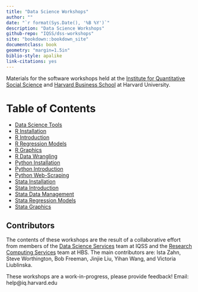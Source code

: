 ```yaml
---
title: "Data Science Workshops"
author: ""
date: "`r format(Sys.Date(), '%B %Y')`"
description: "Data Science Workshops"
github-repo: "IQSS/dss-workshops"
site: "bookdown::bookdown_site"
documentclass: book
geometry: "margin=1.5in"
biblio-style: apalike
link-citations: yes
---
```



Materials for the software workshops held at the [Institute for Quantitative Social Science](http://dss.iq.harvard.edu/) and [Harvard Business School](https://training.rcs.hbs.org) at Harvard University.


# Table of Contents {-}

* [Data Science Tools](./DataScienceTools.html)
* [R Installation](./Rinstall.html)
* [R Introduction](./Rintro.html)
* [R Regression Models](./Rmodels.html)
* [R Graphics](./Rgraphics.html)
* [R Data Wrangling](./RDataWrangling.html)
* [Python Installation](./PythonInstall.html)
* [Python Introduction](./PythonIntro.html)
* [Python Web-Scraping](./PythonWebScrape.html)
* [Stata Installation](./StataInstall.html)
* [Stata Introduction](./StataIntro.html)
* [Stata Data Management](./StataDatMan.html)
* [Stata Regression Models](./StataMod.html)
* [Stata Graphics](./StataGraph.html)


## Contributors {-}

The contents of these workshops are the result of a collaborative effort from members of the [Data Science Services](http://dss.iq.harvard.edu) team at IQSS and the [Research Computing Services](https://training.rcs.hbs.org) team at HBS. The main contributors are: Ista Zahn, Steve Worthington, Bob Freeman, Jinjie Liu, Yihan Wang, and Victoria Liublinska.

These workshops are a work-in-progress, please provide feedback! Email: help@iq.harvard.edu
